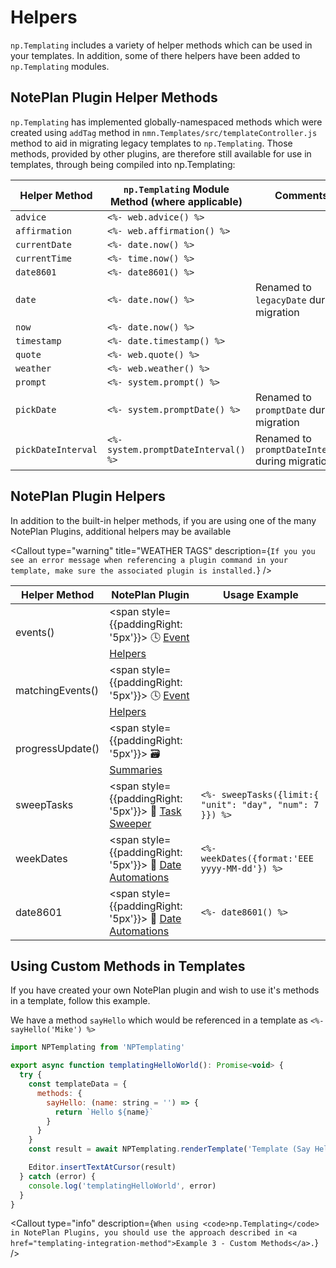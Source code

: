 

# Helpers
`np.Templating` includes a variety of helper methods which can be used in your templates. In addition, some of there helpers have been added to `np.Templating` modules.

## NotePlan Plugin Helper Methods
`np.Templating` has implemented globally-namespaced methods which were created using `addTag` method in `nmn.Templates/src/templateController.js` method to aid in migrating legacy templates to `np.Templating`. Those methods, provided by other plugins, are therefore still available for use in templates, through being compiled into np.Templating:

| Helper Method | `np.Templating` Module Method (where applicable) | Comments
|-------------- | ---------- | -----------------------------------------
| `advice` | `<%- web.advice() %>` |
| `affirmation` | `<%- web.affirmation() %>` |
| `currentDate` | `<%- date.now() %>` |
| `currentTime` | `<%- time.now() %>` |
| `date8601` | `<%- date8601() %>` |
| `date` | `<%- date.now() %>`| Renamed to `legacyDate` during migration
| `now` | `<%- date.now() %>` |
| `timestamp` | `<%- date.timestamp() %>` |
| `quote` | `<%- web.quote() %>` |
| `weather` | `<%- web.weather() %>` |
| `prompt` | `<%- system.prompt() %>` |
| `pickDate` | `<%- system.promptDate() %>` | Renamed to `promptDate` during migration
| `pickDateInterval` | `<%- system.promptDateInterval() %>` | Renamed to `promptDateInterval` during migration

## NotePlan Plugin Helpers
In addition to the built-in helper methods, if you are using one of the many NotePlan Plugins, additional helpers may be available

<Callout
  type="warning"
  title="WEATHER TAGS"
  description={`
If you you see an error message when referencing a plugin command in your template, make sure the associated plugin is installed.
  `}
/>

| Helper Method | NotePlan Plugin | Usage Example
|-------------- | ---------- | -----
| events() | <span style={{paddingRight: '5px'}}> 🕓 </span>[Event Helpers](https://github.com/NotePlan/plugins/tree/main/jgclark.EventHelpers) |
| matchingEvents() | <span style={{paddingRight: '5px'}}> 🕓 </span>[Event Helpers](https://github.com/NotePlan/plugins/tree/main/jgclark.EventHelpers)
| progressUpdate() | <span style={{paddingRight: '5px'}}> 🗃  </span> [Summaries](https://github.com/NotePlan/plugins/tree/main/jgclark.Summaries)
| sweepTasks | <span style={{paddingRight: '5px'}}> 🧹  </span>[Task Sweeper](https://github.com/NotePlan/plugins/tree/main/nmn.sweep) | `<%- sweepTasks({limit:{ "unit": "day", "num": 7 }}) %>`
| weekDates | <span style={{paddingRight: '5px'}}> 📅  </span>[Date Automations](https://github.com/NotePlan/plugins/tree/main/dwertheimer.DateAutomations) | `<%- weekDates({format:'EEE yyyy-MM-dd'}) %>`
| date8601 | <span style={{paddingRight: '5px'}}> 📅  </span>[Date Automations](https://github.com/NotePlan/plugins/tree/main/dwertheimer.DateAutomations) | `<%- date8601() %>`

## Using Custom Methods in Templates
If you have created your own NotePlan plugin and wish to use it's methods in a template, follow this example.

We have a method `sayHello` which would be referenced in a template as `<%- sayHello('Mike') %>`

```javascript
import NPTemplating from 'NPTemplating'

export async function templatingHelloWorld(): Promise<void> {
  try {
    const templateData = {
      methods: {
        sayHello: (name: string = '') => {
          return `Hello ${name}`
        }
      }
    }
    const result = await NPTemplating.renderTemplate('Template (Say Hello)', templateData)

    Editor.insertTextAtCursor(result)
  } catch (error) {
    console.log('templatingHelloWorld', error)
  }
}
```

<Callout
  type="info"
  description={`
When using <code>np.Templating</code> in NotePlan Plugins, you should use the approach described in <a href="templating-integration-method">Example 3 - Custom Methods</a>.
`}
/>

